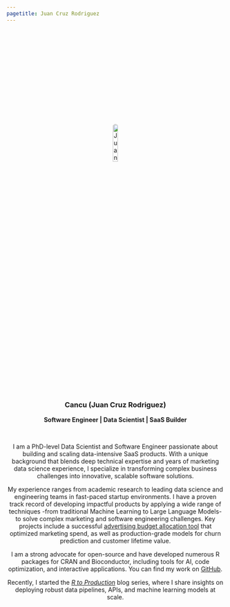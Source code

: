 ```yaml
---
pagetitle: Juan Cruz Rodriguez
---
```


<br/><br/><br/><br/><br/><br/><br/><br/><br/><br/><br/><br/>

<div style="text-align: center;">

<img src="images/JuanCruzRodriguez.jpg" alt="Juan Cruz Rodriguez" style="width:15%; border-radius:50%;">

<br/>

### Cancu (Juan Cruz Rodriguez)

**Software Engineer | Data Scientist | SaaS Builder**

<br/>

I am a PhD-level Data Scientist and Software Engineer passionate about building and scaling data-intensive SaaS products. With a unique background that blends deep technical expertise and years of marketing data science experience, I specialize in transforming complex business challenges into innovative, scalable software solutions.

My experience ranges from academic research to leading data science and engineering teams in fast-paced startup environments. I have a proven track record of developing impactful products by applying a wide range of techniques -from traditional Machine Learning to Large Language Models- to solve complex marketing and software engineering challenges. Key projects include a successful [advertising budget allocation tool](https://www.youtube.com/watch?v=jpPVttmNJh8) that optimized marketing spend, as well as production-grade models for churn prediction and customer lifetime value.

I am a strong advocate for open-source and have developed numerous R packages for CRAN and Bioconductor, including tools for AI, code optimization, and interactive applications. You can find my work on [GitHub](https://github.com/jcrodriguez1989).

Recently, I started the [_R to Production_](https://rtoprod.com/) blog series, where I share insights on deploying robust data pipelines, APIs, and machine learning models at scale.

</div>
